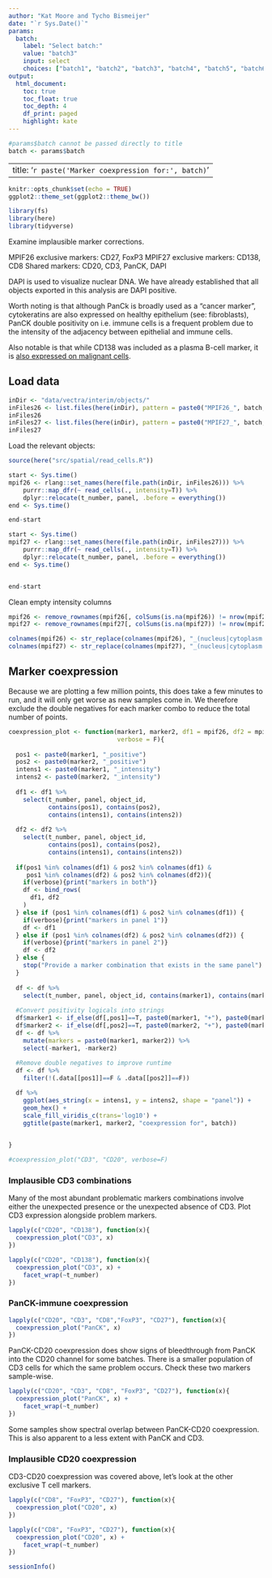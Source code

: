 ```yaml
---
author: "Kat Moore and Tycho Bismeijer"
date: "`r Sys.Date()`"
params:
  batch: 
    label: "Select batch:"
    value: "batch3"
    input: select
    choices: ["batch1", "batch2", "batch3", "batch4", "batch5", "batch6", "batch7"]
output: 
  html_document:
    toc: true
    toc_float: true
    toc_depth: 4
    df_print: paged
    highlight: kate
---
```



```r
#params$batch cannot be passed directly to title
batch <- params$batch
```

---
title: '`r paste('Marker coexpression for:', batch)`'
---

```r
knitr::opts_chunk$set(echo = TRUE)
ggplot2::theme_set(ggplot2::theme_bw())
```

```r
library(fs)
library(here)
library(tidyverse)
```

Examine implausible marker corrections.

MPIF26 exclusive markers:  CD27, FoxP3
MPIF27 exclusive markers: CD138, CD8 
Shared markers: CD20, CD3, PanCK, DAPI

DAPI is used to visualize nuclear DNA. We have already established that all objects exported in this analysis are DAPI positive.

Worth noting is that although PanCk is broadly used as a "cancer marker", cytokeratins are also expressed on healthy epithelium (see: fibroblasts), PanCK double positivity on i.e. immune cells is a frequent problem due to the intensity of the adjacency between epithelial and immune cells. 

Also notable is that while CD138 was included as a plasma B-cell marker, it is [also expressed on malignant cells](https://pubmed.ncbi.nlm.nih.gov/14983940/).

## Load data

```r
inDir <- "data/vectra/interim/objects/"
inFiles26 <- list.files(here(inDir), pattern = paste0("MPIF26_", batch, ".nc"))
inFiles26
inFiles27 <- list.files(here(inDir), pattern = paste0("MPIF27_", batch, ".nc"))
inFiles27
```

Load the relevant objects:

```r
source(here("src/spatial/read_cells.R"))

start <- Sys.time()
mpif26 <- rlang::set_names(here(file.path(inDir, inFiles26))) %>%
    purrr::map_dfr(~ read_cells(., intensity=T)) %>%
    dplyr::relocate(t_number, panel, .before = everything())
end <- Sys.time()

end-start
```

```r
start <- Sys.time()
mpif27 <- rlang::set_names(here(file.path(inDir, inFiles27))) %>%
    purrr::map_dfr(~ read_cells(., intensity=T)) %>%
    dplyr::relocate(t_number, panel, .before = everything())
end <- Sys.time()


end-start
```

Clean empty intensity columns

```r
mpif26 <- remove_rownames(mpif26[, colSums(is.na(mpif26)) != nrow(mpif26)])
mpif27 <- remove_rownames(mpif27[, colSums(is.na(mpif27)) != nrow(mpif27)])
```

```r
colnames(mpif26) <- str_replace(colnames(mpif26), "_(nucleus|cytoplasm|membrane)_", "_")
colnames(mpif27) <- str_replace(colnames(mpif27), "_(nucleus|cytoplasm|membrane)_", "_")
```

## Marker coexpression

Because we are plotting a few million points, this does take a few minutes to run, and it will only get worse as new samples come in. We therefore exclude the double negatives for each marker combo to reduce the total number of points.

```r
coexpression_plot <- function(marker1, marker2, df1 = mpif26, df2 = mpif27,
                              verbose = F){
  
  pos1 <- paste0(marker1, "_positive")
  pos2 <- paste0(marker2, "_positive")
  intens1 <- paste0(marker1, "_intensity")
  intens2 <- paste0(marker2, "_intensity")
  
  df1 <- df1 %>%
    select(t_number, panel, object_id,
           contains(pos1), contains(pos2),
           contains(intens1), contains(intens2))
  
  df2 <- df2 %>%
    select(t_number, panel, object_id,
           contains(pos1), contains(pos2),
           contains(intens1), contains(intens2))
  
  if(pos1 %in% colnames(df1) & pos2 %in% colnames(df1) &
     pos1 %in% colnames(df2) & pos2 %in% colnames(df2)){
    if(verbose){print("markers in both")}
    df <- bind_rows(
      df1, df2
    )
  } else if (pos1 %in% colnames(df1) & pos2 %in% colnames(df1)) {
    if(verbose){print("markers in panel 1")}
    df <- df1
  } else if (pos1 %in% colnames(df2) & pos2 %in% colnames(df2)) {
    if(verbose){print("markers in panel 2")}
    df <- df2
  } else {
    stop("Provide a marker combination that exists in the same panel")
  }
  
  df <- df %>%
    select(t_number, panel, object_id, contains(marker1), contains(marker2))
  
  #Convert positivity logicals into strings
  df$marker1 <- if_else(df[,pos1]==T, paste0(marker1, "+"), paste0(marker1, "-"))
  df$marker2 <- if_else(df[,pos2]==T, paste0(marker2, "+"), paste0(marker2, "-"))
  df <- df %>%
    mutate(markers = paste0(marker1, marker2)) %>%
    select(-marker1, -marker2)
  
  #Remove double negatives to improve runtime
  df <- df %>%
    filter(!(.data[[pos1]]==F & .data[[pos2]]==F))

  df %>%
    ggplot(aes_string(x = intens1, y = intens2, shape = "panel")) +
    geom_hex() +
    scale_fill_viridis_c(trans='log10') +
    ggtitle(paste(marker1, marker2, "coexpression for", batch))
  

}

#coexpression_plot("CD3", "CD20", verbose=F)
```

### Implausible CD3 combinations

Many of the most abundant problematic markers combinations involve either the unexpected presence or the unexpected absence of CD3. Plot CD3 expression alongside problem markers.

```r
lapply(c("CD20", "CD138"), function(x){
  coexpression_plot("CD3", x)
})
```

```r
lapply(c("CD20", "CD138"), function(x){
  coexpression_plot("CD3", x) +
    facet_wrap(~t_number)
})
```

### PanCK-immune coexpression

```r
lapply(c("CD20", "CD3", "CD8","FoxP3", "CD27"), function(x){
  coexpression_plot("PanCK", x)
})
```

PanCK-CD20 coexpression does show signs of bleedthrough from PanCK into the CD20 channel for some batches. There is a smaller population of CD3 cells for which the same problem occurs. Check these two markers sample-wise.

```r
lapply(c("CD20", "CD3", "CD8", "FoxP3", "CD27"), function(x){
  coexpression_plot("PanCK", x) +
    facet_wrap(~t_number)
})
```

Some samples show spectral overlap between PanCK-CD20 coexpression. This is also apparent to a less extent with PanCK and CD3.

### Implausible CD20 coexpression

CD3-CD20 coexpression was covered above, let's look at the other exclusive T cell markers.

```r
lapply(c("CD8", "FoxP3", "CD27"), function(x){
  coexpression_plot("CD20", x)
})
```


```r
lapply(c("CD8", "FoxP3", "CD27"), function(x){
  coexpression_plot("CD20", x) +
    facet_wrap(~t_number)
})
```

```r
sessionInfo()
```
